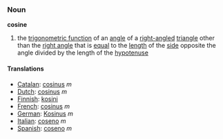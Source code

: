 ===Noun===
'''cosine'''

#the [[trigonometric function]] of an [[angle]] of a [[right-angled]] [[triangle]] other than the [[right angle]] that is [[equal]] to the [[length]] of the [[side]] opposite the angle divided by the length of the [[hypotenuse]]

====Translations====
*[[Catalan]]: [[cosinus]] ''m''
*[[Dutch]]: [[cosinus]] ''m''
*[[Finnish]]: [[kosini]]
*[[French]]: [[cosinus]] ''m''
*[[German]]: [[Kosinus]] ''m''
*[[Italian]]: [[coseno]] ''m''
*[[Spanish]]: [[coseno]] ''m''